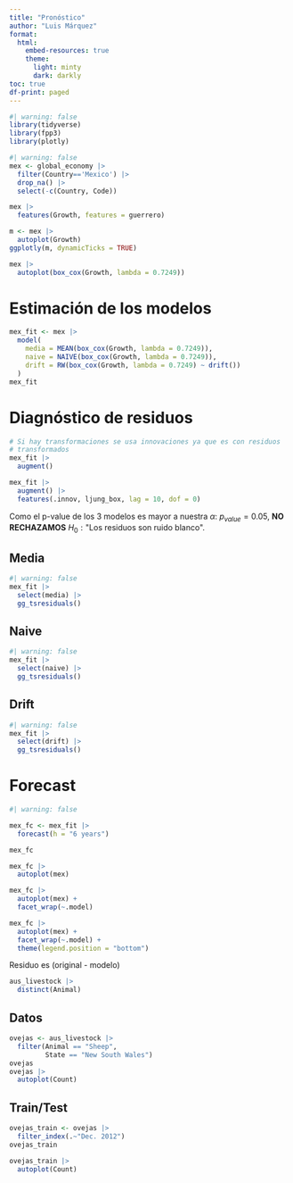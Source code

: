 ```yaml
---
title: "Pronóstico"
author: "Luis Márquez"
format:
  html:
    embed-resources: true
    theme:
      light: minty
      dark: darkly
toc: true
df-print: paged
---
```


```r
#| warning: false
library(tidyverse)
library(fpp3)
library(plotly)
```

```r
#| warning: false
mex <- global_economy |> 
  filter(Country=='Mexico') |> 
  drop_na() |> 
  select(-c(Country, Code))

mex |> 
  features(Growth, features = guerrero)

m <- mex |> 
  autoplot(Growth)
ggplotly(m, dynamicTicks = TRUE)

mex |> 
  autoplot(box_cox(Growth, lambda = 0.7249))

```

# Estimación de los modelos

```r
mex_fit <- mex |> 
  model(
    media = MEAN(box_cox(Growth, lambda = 0.7249)),
    naive = NAIVE(box_cox(Growth, lambda = 0.7249)),
    drift = RW(box_cox(Growth, lambda = 0.7249) ~ drift())
  )
mex_fit
```

# Diagnóstico de residuos

```r
# Si hay transformaciones se usa innovaciones ya que es con residuos
# transformados
mex_fit |> 
  augment()

mex_fit |> 
  augment() |> 
  features(.innov, ljung_box, lag = 10, dof = 0)
```

Como el p-value de los 3 modelos es mayor a nuestra $\alpha$: $p_{value} = 0.05$, **NO RECHAZAMOS** $H_0 : \text{"Los residuos son ruido blanco"}$.

## Media

```r
#| warning: false
mex_fit |> 
  select(media) |> 
  gg_tsresiduals()
```

## Naive

```r
#| warning: false
mex_fit |> 
  select(naive) |> 
  gg_tsresiduals()
```

## Drift

```r
#| warning: false
mex_fit |> 
  select(drift) |> 
  gg_tsresiduals()
```

# Forecast

```r
#| warning: false

mex_fc <- mex_fit |> 
  forecast(h = "6 years")

mex_fc

mex_fc |> 
  autoplot(mex)

mex_fc |> 
  autoplot(mex) + 
  facet_wrap(~.model)

mex_fc |> 
  autoplot(mex) + 
  facet_wrap(~.model) + 
  theme(legend.position = "bottom")
```

Residuo es (original - modelo)

```r
aus_livestock |> 
  distinct(Animal)
```

## Datos

```r
ovejas <- aus_livestock |> 
  filter(Animal == "Sheep",
         State == "New South Wales")
ovejas
ovejas |> 
  autoplot(Count)
```

## Train/Test

```r
ovejas_train <- ovejas |> 
  filter_index(.~"Dec. 2012")
ovejas_train
```

```r
ovejas_train |> 
  autoplot(Count)
```


